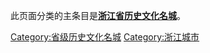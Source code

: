 此页面分类的主条目是'''[[浙江省历史文化名城|浙江省历史文化名城]]'''。

[[Category:省级历史文化名城|Category:省级历史文化名城]]
[[Category:浙江城市|Category:浙江城市]]